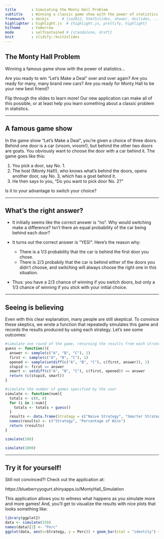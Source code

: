 ```yaml
---
title       : Simulating the Monty Hall Problem
subtitle    : Winning a classic game show with the power of statistics...  
framework   : deckjs      # {io2012, html5slides, shower, dzslides, ...}
highlighter : highlight.js  # {highlight.js, prettify, highlight}
hitheme     : tomorrow  
mode        : selfcontained # {standalone, draft}
knit        : slidify::knit2slides
---
```




## The Monty Hall Problem 


Winning a famous game show with the power of statistics... 

Are you ready to win "Let's Make a Deal" over and over again? Are you ready for many, many brand new cars? Are you ready for Monty Hall to be your new best friend? 

Flip through the slides to learn more! Our new application can make all of this possible, or at least help you learn something about a classic problem in statistics.  


---

## A famous game show 

In the game show "Let's Make a Deal", you're given a choice of three doors. Behind one door is a car (vroom, vroom!), but behind the other two doors are goats. You obviously want to choose the door with a car behind it. The game goes like this: 

1. You pick a door, say No. 1. 
2. The host (Monty Hall!), who knows what's behind the doors, opens another door, say No. 3, which has a goat behind it. 
3. He then says to you, "Do you want to pick door No. 2?" 


Is it to your advantage to switch your choice?

--- 

## What's the right answer?

- It initially seems like the correct answer is "no". Why would switching make a difference? Isn't there an equal probability of the car being behind each door?

- It turns out the correct answer is "YES!". Here's the reason why: 
  - There is a 1/3 probability that the car is behind the first door you chose. 
  - There is 2/3 probabily that the car is behind either of the doors you didn't choose, and switching will always choose the right one in this situation. 
  
- Thus: you have a 2/3 chance of winning if you switch doors, but only a 1/3 chance of winning if you stick with your initial choice. 

--- 

## Seeing is believing 


Even with this clear explanation, many people are still skeptical. To convince these skeptics, we wrote a function that repeatedly simulates this game and records the results produced by using each strategy. Let's see some outcomes: 

```r
#simulate one round of the game, returning the results from each strategy
guess <- function(){
  answer <- sample(c("A", "B", "C"), 1)
  first <- sample(c("A", "B", "C"), 1)
  opened <- sample(setdiff(c("A", "B", "C"), c(first, answer)), 1)
  stupid <- first == answer
  smart <- setdiff(c("A", "B", "C"), c(first, opened)) == answer
  return (c(stupid, smart))
}

#simulate the number of games specified by the user
simulate <- function(num){
  totals <- c(0, 0)
  for (i in 1:num){
    totals <- totals + guess()
  }
  results <- data.frame(Strategy = c("Naive Strategy", "Smarter Strategy"), Perc = totals/num)
  names(results) <- c("Strategy", "Percentage of Wins")
  return (results)
} 
```


```r

simulate(100)

simulate(1000)
```



---

## Try it for yourself!



Still not convinced?! Check out the application at: 

https://blueberryyogurt.shinyapps.io/MontyHall_Simulation

This application allows you to witness what happens as you simulate more and more games! And, you'll get to visualize the results with nice plots that looks something like: 

```r
library(ggplot2)
data <- simulate(150)
names(data)[2] <- "Perc"
ggplot(data, aes(x=Strategy, y = Perc)) + geom_bar(stat = "identity") + ylab("Percentage of Wins") + coord_cartesian(ylim = c(0, 1)) + ggtitle("Outcomes from Simulation") + geom_abline(intercept=1/3, slope = 0, color = "#CC6666", size = 1) + geom_abline(intercept=2/3, slope = 0, color = "#9999CC", size = 1)
```

